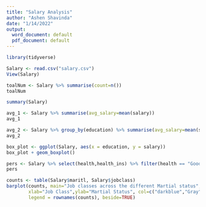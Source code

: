 ```yaml
---
title: "Salary Analysis"
author: "Ashen Shavinda"
date: "1/14/2022"
output:
  word_document: default
  pdf_document: default
---
```


```r
library(tidyverse)
```



```r
Salary <- read.csv("salary.csv")
View(Salary)
```

```r
toalNum <- Salary %>% summarise(count=n())
toalNum
```

```r
summary(Salary)
```

```r
avg_1 <- Salary %>% summarise(avg_salary=mean(salary))
avg_1

```

```r
avg_2 <- Salary %>% group_by(education) %>% summarise(avg_salary=mean(salary))
avg_2
```

```r
box_plot <- ggplot(Salary, aes(x = education, y = salary))
box_plot + geom_boxplot()
```

```r
pers <- Salary %>% select(health,health_ins) %>% filter(health == "Good" & health_ins == "Yes") %>% summarise(percentage = 100*n()/nrow(Salary)) 
pers
```

```r
counts <- table(Salary$maritl, Salary$jobclass)
barplot(counts, main="Job classes across the different Martial status",
        xlab="Job Class",ylab="Martial Status", col=c("darkblue","Gray","Orange","Yellow","Green"),
        legend = rownames(counts), beside=TRUE)
```













